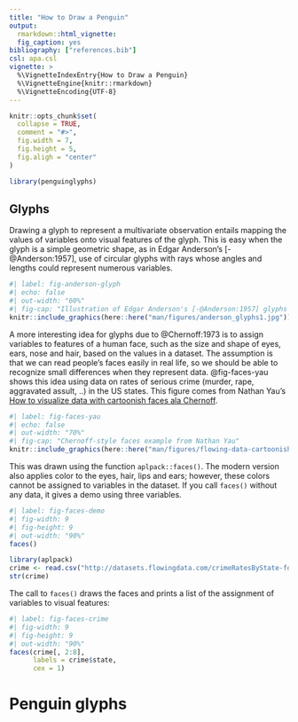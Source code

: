 ```yaml
---
title: "How to Draw a Penguin"
output: 
  rmarkdown::html_vignette:
  fig_caption: yes
bibliography: ["references.bib"]
csl: apa.csl
vignette: >
  %\VignetteIndexEntry{How to Draw a Penguin}
  %\VignetteEngine{knitr::rmarkdown}
  %\VignetteEncoding{UTF-8}
---
```


```r
knitr::opts_chunk$set(
  collapse = TRUE,
  comment = "#>",
  fig.width = 7,
  fig.height = 5,
  fig.aligh = "center"
)
```

```r
library(penguinglyphs)
```

## Glyphs

Drawing a glyph to represent a multivariate observation entails mapping the values of variables onto visual features of
the glyph. This is easy when the glyph is a simple geometric shape, as in Edgar Anderson's [-@Anderson:1957], use of
circular glyphs with rays whose angles and lengths could represent numerous variables.

```r
#| label: fig-anderson-glyph
#| echo: false
#| out-width: "60%"
#| fig-cap: "Illustration of Edgar Anderson's [-@Anderson:1957] glyphs for multivariate data."
knitr::include_graphics(here::here("man/figures/anderson_glyphs1.jpg"))
```

A more interesting idea for glyphs due to @Chernoff:1973 is to assign variables to features of a human face, such as the size and shape of
eyes, ears, nose and hair, based on the values in a dataset. The assumption is that we can read people’s faces easily in real life, so we should be able to recognize small differences when they represent data. 
@fig-faces-yau shows this idea using data on rates of serious crime (murder, rape, aggravated assult, ..) in the US states.
This figure comes from Nathan Yau's [How to visualize data with cartoonish faces ala Chernoff](https://flowingdata.com/2010/08/31/how-to-visualize-data-with-cartoonish-faces/).

```r
#| label: fig-faces-yau
#| echo: false
#| out-width: "70%"
#| fig-cap: "Chernoff-style faces example from Nathan Yau"
knitr::include_graphics(here::here("man/figures/flowing-data-cartoonish-faces.png"))
```

This was drawn using the function `aplpack::faces()`. The modern version also applies color to the eyes, hair, lips and ears;
however, these colors cannot be assigned to variables in the dataset.
If you call `faces()` without any data, it gives a demo using three variables.

```r
#| label: fig-faces-demo
#| fig-width: 9
#| fig-height: 9
#| out-width: "90%"
faces() 
```


```r
library(aplpack)
crime <- read.csv("http://datasets.flowingdata.com/crimeRatesByState-formatted.csv")
str(crime)
```

The call to `faces()` draws the faces and prints a list of the assignment of variables to visual features:
```r
#| label: fig-faces-crime
#| fig-width: 9
#| fig-height: 9
#| out-width: "90%"
faces(crime[, 2:8], 
      labels = crime$state,
      cex = 1)
```


# Penguin glyphs


